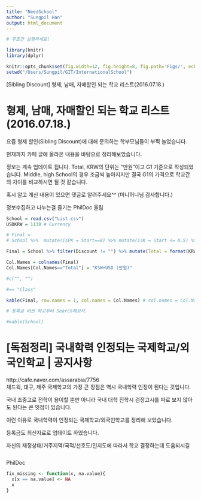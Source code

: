 ```yaml
---
title: "NeedSchool"
author: "Sungpil Han"
output: html_document
---
```


```r
# 무조건 실행하세요!

library(knitr)
library(dplyr)

knitr::opts_chunk$set(fig.width=12, fig.height=8, fig.path='Figs/', echo=FALSE, warning=FALSE, message=FALSE)
setwd("/Users/Sungpil/GIT/InternationalSchool")
```

[Sibling Discount] 형제, 남매, 자매할인 되는 학교 리스트(2016.07.18.)

# 형제, 남매, 자매할인 되는 학교 리스트(2016.07.18.)
요즘 형제 할인(Sibling Discount)에 대해 문의하는 학부모님들이 부쩍 늘었습니다. 

현재까지 카페 글에 올라온 내용을 바탕으로 정리해보았습니다. 

정보는 계속 업데이트 됩니다. Total, KRW의 단위는 "만원"이고 G1 기준으로 작성되었습니다. Middle, high School의 경우 조금씩 높아지지만 결국 G1의 가격으로 학교간의 차이를 비교하시면 될 것 같습니다. 

혹시 알고 계신 내용이 있으면 댓글로 알려주세요^^ (미니허니님 감사합니다.)

정보수집하고 나누는걸 즐기는 PhilDoc 올림


```r
School = read.csv("List.csv")
USDKRW = 1138 # Currency

# Final = 
# School %>%  mutate(isPK = Start==0) %>% mutate(isK = Start <= 0.5) %>% select(isPK, isK) # PK와 K가 개설되어 있는지를 알려주는 컬럼

Final = School %>% filter(Discount != "") %>% mutate(Total = format(KRW + USD*USDKRW/10000,digits=2)) %>% select(2, 4:9, KRW, USD, Total, Discount, Tel)

Col.Names = colnames(Final) 
Col.Names[Col.Names=="Total"] = "KSW+USD (만원)"

#c("", "")

#== "Class"

kable(Final, row.names = 1, col.names = Col.Names) # col.names = Col.Names

# 등록금 비싼 학교부터 Search해보자.

#kable(School)

```



# [독점정리] 국내학력 인정되는 국제학교/외국인학교	|	공지사항

http://cafe.naver.com/assarabia/7756  
채드윅, 대구, 제주 국제학교의 가장 큰 장점은 역시 국내학력 인정이 된다는 것입니다.

국내 초중고로 전학이 용이할 뿐만 아니라 국내 대학 진학시 검정고시를 따로 보지 않아도 된다는 큰 잇점이 있습니다.

이런 이유로 국내학력이 인정되는 국제학교/외국인학교를 정리해 보았습니다.

등록금도 최신자료로 업데이트 하였습니다.

자신의 재정상태/거주지역/국적/선호도/인지도에 따라서 학교 결정하는데 도움되시길
```r

```

PhilDoc

```r
fix_missing <- function(x, na.value){
  x[x == na.value] <- NA
  x
}


```


